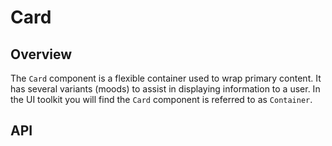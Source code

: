 
<Meta of={CardStories} />

# Card

<ResourceLinks
  sourceCode="https://github.com/cultureamp/kaizen-design-system/tree/main/packages/components/src/Card"
  className="!mb-8"
/>


<Installation
  installCommand="pnpm add @kaizen/components"
  importStatement='import { Card } from "@kaizen/components"'
/>

## Overview

The `Card` component is a flexible container used to wrap primary content. It has several variants (moods) to assist in displaying information to a user. In the UI toolkit you will find the `Card` component is referred to as `Container`.

<Canvas of={CardStories.Playground} />
<Controls of={CardStories.Playground} />

## API

<DocsStory of={CardStories.Variants} />

<DocsStory of={CardStories.Elevation} />
